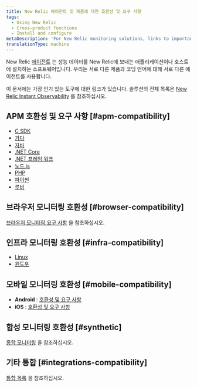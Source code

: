```yaml
---
title: New Relic 에이전트 및 제품에 대한 호환성 및 요구 사항
tags:
  - Using New Relic
  - Cross-product functions
  - Install and configure
metaDescription: 'For New Relic monitoring solutions, links to important compatibility and requirements documentation.'
translationType: machine
---
```


New Relic [에이전트](/docs/using-new-relic/welcome-new-relic/get-started/glossary#agent) 는 성능 데이터를 New Relic에 보내는 애플리케이션이나 호스트에 설치하는 소프트웨어입니다. 우리는 서로 다른 제품과 코딩 언어에 대해 서로 다른 에이전트를 사용합니다.

이 문서에는 가장 인기 있는 도구에 대한 링크가 있습니다. 솔루션의 전체 목록은 [New Relic Instant Observability](https://newrelic.com/instant-observability/) 를 참조하십시오.

## APM 호환성 및 요구 사항 [#apm-compatibility]

* [C SDK](/docs/agents/c-sdk/get-started/c-sdk-compatibility-requirements)
* [가다](/docs/agents/go-agent/get-started/go-agent-compatibility-requirements)
* [자바](/docs/compatibility-requirements-java-agent)
* [.NET Core](/docs/agents/net-agent/installation/compatibility-requirements-net-core-agent)
* [.NET 프레임 워크](/docs/agents/net-agent/getting-started/compatibility-requirements-net-agent)
* [노드.js](/docs/agents/nodejs-agent/getting-started/compatibility-requirements-nodejs-agent)
* [PHP](/docs/agents/php-agent/getting-started/php-agent-compatibility-requirements)
* [파이썬](/docs/agents/python-agent/getting-started/compatibility-requirements-python-agent)
* [루비](/docs/agents/ruby-agent/getting-started/new-relic-ruby#compat)

## 브라우저 모니터링 호환성 [#browser-compatibility]

[브라우저 모니터링 요구 사항](/docs/browser/new-relic-browser/getting-started/compatibility-requirements-browser-monitoring) 을 참조하십시오.

## 인프라 모니터링 호환성 [#infra-compatibility]

* [Linux](/docs/infrastructure/new-relic-infrastructure/getting-started/compatibility-requirements-new-relic-infrastructure)
* [윈도우](/docs/infrastructure/new-relic-infrastructure/getting-started/compatibility-requirements-new-relic-infrastructure)

## 모바일 모니터링 호환성 [#mobile-compatibility]

* **Android** : [호환성 및 요구 사항](/docs/mobile-monitoring/new-relic-mobile-android/get-started/new-relic-android-compatibility-requirements)
* **iOS** : [호환성 및 요구 사항](/docs/mobile-monitoring/new-relic-mobile-ios/get-started/new-relic-ios-compatibility-requirements)

## 합성 모니터링 호환성 [#synthetic]

[종합 모니터링](/docs/synthetics/new-relic-synthetics/getting-started/introduction-new-relic-synthetics#compatibility) 을 참조하십시오.

## 기타 통합 [#integrations-compatibility]

[통합 목록](https://newrelic.com/instant-observability) 을 참조하십시오.
